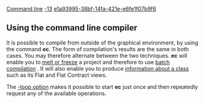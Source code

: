[[Property:title|Command line]]
[[Property:weight|-13]]
[[Property:uuid|e1a93995-38bf-14fa-421e-e6fe1f07b9f6]]
==Using the command line compiler==

It is possible to compile from outside of the graphical environment, by using the command '''ec'''. The form of compilation's results are the same in both cases. You may therefore alternate between the two techniques. '''ec''' will enable you to [[EiffelStudio: Using command line options|melt or freeze]]  a project and therefore to use [[Batch compilation|batch compilation]] . It will also enable you to produce [[EiffelStudio: Using command line options|information about a class]]  such as its Flat and Flat Contract views.

The [[EiffelStudio: Using command line options|-loop option]]  makes it possible to start '''ec''' just once and then repeatedly request any of the available operations. 



